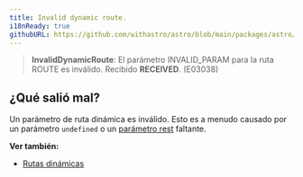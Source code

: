 ```yaml
---
title: Invalid dynamic route.
i18nReady: true
githubURL: https://github.com/withastro/astro/blob/main/packages/astro/src/core/errors/errors-data.ts
---
```




> **InvalidDynamicRoute**: El parámetro INVALID_PARAM para la ruta ROUTE es inválido. Recibido **RECEIVED**. (E03038)

## ¿Qué salió mal?
Un parámetro de ruta dinámica es inválido. Esto es a menudo causado por un parámetro `undefined` o un [parámetro rest](/es/core-concepts/routing/#parámetros-rest) faltante.

**Ver también:**
-  [Rutas dinámicas](/es/core-concepts/routing/#rutas-dinámicas)


